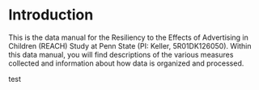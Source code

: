 # Introduction {#intro}

This is the data manual for the Resiliency to the Effects of Advertising in Children (REACH) Study at Penn State (PI: Keller, 5R01DK126050). Within this data manual, you will find descriptions of the various measures collected and information about how data is organized and processed.

test 
